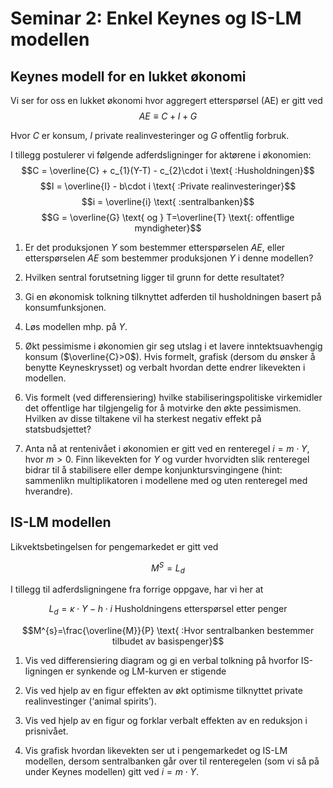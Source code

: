 # Seminar 2: Enkel Keynes og IS-LM modellen
## Keynes modell for en lukket økonomi

Vi ser for oss en lukket økonomi hvor aggregert etterspørsel (AE) er gitt ved
$$AE\equiv C + I + G$$

Hvor $C$ er konsum, $I$ private realinvesteringer og
$G$ offentlig forbruk.

I tillegg postulerer vi følgende adferdsligninger for aktørene i økonomien:
$$C = \overline{C} + c_{1}(Y-T) - c_{2}\cdot i \text{ :Husholdningen}$$
$$I = \overline{I} - b\cdot i \text{ :Private realinvesteringer}$$
$$i = \overline{i} \text{ :sentralbanken}$$
$$G = \overline{G} \text{ og } T=\overline{T} \text{: offentlige myndigheter}$$ 


1. Er det produksjonen $Y$ som bestemmer etterspørselen $AE$, eller etterspørselen $AE$ som bestemmer produksjonen $Y$ i denne modellen?

2. Hvilken sentral forutsetning ligger til grunn for dette resultatet?

3. Gi en økonomisk tolkning tilknyttet adferden til husholdningen basert på konsumfunksjonen.

4. Løs modellen mhp. på $Y$.

5. Økt pessimisme i økonomien gir seg utslag i et lavere inntektsuavhengig konsum ($\overline{C}>0$). Hvis formelt, grafisk (dersom du ønsker å benytte Keyneskrysset) og verbalt hvordan dette endrer likevekten i modellen.

6. Vis formelt (ved differensiering) hvilke stabiliseringspolitiske virkemidler det offentlige har tilgjengelig for å motvirke den økte pessimismen. Hvilken av disse tiltakene vil ha sterkest negativ effekt på statsbudsjettet?

7. Anta nå at rentenivået i økonomien er gitt ved en renteregel  $i= m\cdot Y$,  hvor $m>0$. Finn likevekten for $Y$ og vurder hvorvidten slik renteregel bidrar til å stabilisere eller dempe konjunktursvingingene (hint: sammenlikn multiplikatoren i modellene med og uten renteregel med hverandre).

## IS-LM modellen

Likvektsbetingelsen for pengemarkedet er gitt ved

$$M^{S} = L_{d} $$

I tillegg til adferdsligningene fra forrige oppgave, har vi her at

$$L_{d} = \kappa\cdot Y - h\cdot i \text{ Husholdningens etterspørsel etter penger}$$


$$M^{s}=\frac{\overline{M}}{P} \text{ :Hvor sentralbanken bestemmer tilbudet av basispenger}$$

1. Vis ved differensiering  diagram og gi en verbal tolkning på hvorfor IS-ligningen er synkende og LM-kurven er stigende 

1. Vis ved hjelp av en figur effekten av økt optimisme tilknyttet private realinvestinger ('animal spirits').

1. Vis ved hjelp av en figur og forklar verbalt effekten av en reduksjon i prisnivået.

1. Vis grafisk hvordan likevekten ser ut i pengemarkedet og IS-LM modellen, dersom sentralbanken går over til 
renteregelen (som vi så på under Keynes modellen) gitt ved $i= m\cdot Y$.
 


